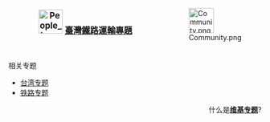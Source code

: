 <div style="float:right;margin-left:0.9em">[[Image:Community.png|50px]]</div>


<b><big><center>[[File:People_icon.svg|48px]] [[Wikipedia:臺灣鐵路運輸專題|臺灣鐵路運輸專題]]</center></big></b><br>

;相关专题
{{colbegin}}
*[[Wikipedia:台湾专题|台湾专题]]
*[[Wikipedia:铁路专题|铁路专题]]
{{colend}}

<div align=right>
什么是'''[[Wikipedia:专题|维基专题]]'''?
</div>